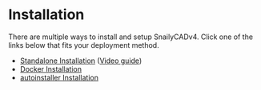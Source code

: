 # Installation

There are multiple ways to install and setup SnailyCADv4. Click one of the links below that fits your deployment method.

- [Standalone Installation](/install/methods/standalone) ([Video guide](https://youtu.be/06NiiO8-rIM))
- [Docker Installation](/install/methods/docker)
- [autoinstaller Installation](/install/methods/autoinstaller)

